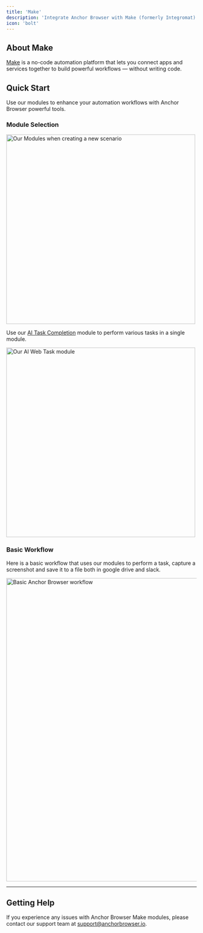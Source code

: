 ```yaml
---
title: 'Make'
description: 'Integrate Anchor Browser with Make (formerly Integromat) for no-code automation workflows'
icon: 'bolt'
---
```


## About Make

[Make](https://www.make.com/) is a no-code automation platform that lets you connect apps and services together to build powerful workflows — without writing code.

## Quick Start
Use our modules to enhance your automation workflows with Anchor Browser powerful tools.


### Module Selection

<img
  className="mx-auto"
  src="/images/make-anchor-modules.webp"
  alt="Our Modules when creating a new scenario"
  width="500"
/>

Use our [AI Task Completion](/agentic-browser-control/ai-task-completion) module to perform various tasks in a single module.

<img
  className="mx-auto"
  src="/images/make-perform-task.webp"
  alt="Our AI Web Task module"
  width="500"
/>
### Basic Workflow

Here is a basic workflow that uses our modules to perform a task, capture a screenshot and save it to a file both in google drive and slack.

<img    
  className="mx-auto"
  src="/images/make-workflow-example.webp"
  alt="Basic Anchor Browser workflow"
  width="800"
/>

---
## Getting Help

If you experience any issues with Anchor Browser Make modules, please contact our support team at [support@anchorbrowser.io](mailto:support@anchorbrowser.io).